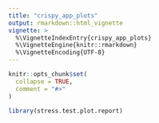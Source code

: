 ```yaml
---
title: "crispy_app_plots"
output: rmarkdown::html_vignette
vignette: >
  %\VignetteIndexEntry{crispy_app_plots}
  %\VignetteEngine{knitr::rmarkdown}
  %\VignetteEncoding{UTF-8}
---
```


```r
knitr::opts_chunk$set(
  collapse = TRUE,
  comment = "#>"
)
```

```r
library(stress.test.plot.report)
```


